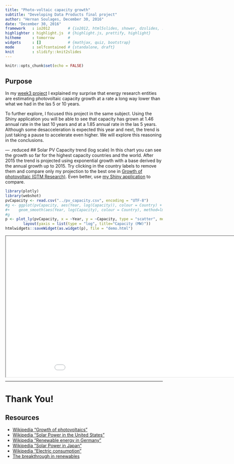 ```yaml
---
title: "Photo-voltaic capacity growth"
subtitle: "Developing Data Products final project"
author: "Hernan Soulages, December 30, 2016"
date: "December 30, 2016"
framework   : io2012        # {io2012, html5slides, shower, dzslides, ...}
highlighter : highlight.js  # {highlight.js, prettify, highlight}
hitheme     : tomorrow      # 
widgets     : []            # {mathjax, quiz, bootstrap}
mode        : selfcontained # {standalone, draft}
knit        : slidify::knit2slides
---
```

<style>
.reduced p, .reduced li {
  font-size: 16px;
}
h3 {
        font-size: 20px;
        color: green;
        font-weight: bold;
}
emp {
        font-weight: bold;
}
.title-slide {
     background: url(assets/img/panels.jpg);
}
.title-slide h1 {
     color: #ddd!important;
     text-shadow: 7px 7px #333;
}
.title-slide h2 {
     color: #eee!important;
     text-shadow: -1px 0 black, 0 1px black, 1px 0 black, 0 -1px black;
}
.title-slide p {
     color: #eee!important;
     font-weight:bold!important;
     font-size:larger;
     text-shadow: -1px 0 black, 0 1px black, 1px 0 black, 0 -1px black;
}
</style>

```r
knitr::opts_chunk$set(echo = FALSE)
```
## Purpose
In my [week3 project](http://acuariano.github.io/datasciencecoursera/data-products/week3/Solar_PV_Projections.html) I explained my surprise that energy research entities are estimating photovoltaic capacity growth at a rate a long way lower than what we had in the las 5 or 10 years. 

To further explore, I focused this project in the same subject. Using the Shiny application you will be able to see that capacity has grown at 1.46 annual rate in the last 10 years and at a 1.85 annual rate in the las 5 years. Although some desacceleration is expected this year and next, the trend is just taking a pause to accelerate even higher. We will explore this reasoning in the conclusions.

--- .reduced
## Solar PV Capacity trend (log scale)
In this chart you can see the growth so far for the highest capacity countries and the world. After 2015 the trend is projected using exponential growth with a base derived by the annual growth up to 2015. Try clicking in the country labels to remove them and compare only my projection to the best one in [Growth of photovoltaic (GTM Research)](https://en.wikipedia.org/wiki/Growth_of_photovoltaics). Even better, use [my Shiny application](https://acuariano.shinyapps.io/photo-voltaic-growth/) to compare.
```r
library(plotly)
library(webshot)
pvCapacity <- read.csv("../pv_capacity.csv", encoding = "UTF-8")
#g <- ggplot(pvCapacity, aes(Year, log(Capacity)), colour = Country) + geom_point() +  
#+    geom_smooth(aes(Year, log(Capacity), colour = Country), method=lm, se=FALSE)
#g
p <- plot_ly(pvCapacity, x = ~Year, y = ~Capacity, type = "scatter", mode="markers", color = ~Country, size=~Installed) %>%
        layout(yaxis = list(type = "log", title="Capacity (MW)"))
htmlwidgets::saveWidget(as.widget(p), file = "demo.html")
```
<iframe src="demo.html" style="position:absolute;height:450px;width:1000px;"></iframe>

--- .reduced
## Reasoning and conclusion
My guess as to why the energy institutions project such a slow down in installations is a combination of various factors:

1. Low fossil fuel prices.
1. Consumption growth as a ceiling.
1. Installed capacity, marginal cost and sinked costs.

The first point is temporary and soon to be rendered irrelevant. Photovoltaic plants in the last year [broke consecutive cost records of 5.8, 2.9 and 2.4 per kWh](https://cleantechnica.com/2016/05/02/lowest-solar-price-dubai-800-mw-solar-project/). This costs are only applicable to some parts of the world, but they are all lower than local cost of grid electricity, something that is applicable to [30 countries already and will be growing fast. ](http://qz.com/871907/2016-was-the-year-solar-panels-finally-became-cheaper-than-fossil-fuels-just-wait-for-2017/)

The second point is, in my view, underestimating the effect that *plug-in electric vehicles* and home conversions will have in total consumption. A tripling in electricity consumption is easy to imagine (which will reduce other energy sources, like natural gas heating and gasoline.)

The third point is important, but once the cost per kWh of PV electricity goes *below the marginal cost*, the old gas, coal and oil plants are history.

In conclusion, there's a good chance that everybody (including me) is underestimating PV growth.

### Welcome to the era of abundant energy.

---

# Thank You!
## Resources
- [Wikipedia "Growth of photovoltaics"](https://en.wikipedia.org/wiki/Growth_of_photovoltaics)
- [Wikipedia "Solar Power in the United States"](https://en.wikipedia.org/wiki/Solar_power_in_the_United_States)
- [Wikipedia "Renewable energy in Germany"](https://en.wikipedia.org/wiki/Renewable_energy_in_Germany)
- [Wikipedia "Solar Power in Japan"](https://en.wikipedia.org/wiki/Solar_power_in_Japan#PV_growth_of_installations)
- [Wikipedia "Electric consumption"](https://en.wikipedia.org/wiki/Electric_energy_consumption)
- [The breakthrough in renewables](https://www.youtube.com/watch?v=mmyrbKBZ6SU)






